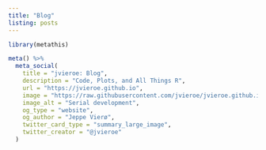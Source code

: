 ```yaml
---
title: "Blog"  
listing: posts 
---
```


```r
library(metathis)

meta() %>%
  meta_social(
    title = "jvieroe: Blog",
    description = "Code, Plots, and All Things R",
    url = "https://jvieroe.github.io",
    image = "https://raw.githubusercontent.com/jvieroe/jvieroe.github.io/main/images/sl_plot.png",
    image_alt = "Serial development",
    og_type = "website",
    og_author = "Jeppe Vierø",
    twitter_card_type = "summary_large_image",
    twitter_creator = "@jvieroe"
  )
```